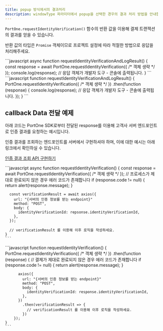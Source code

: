 ```yaml
---
title: popup 방식에서의 결과처리
description: windowType 파라미터에서 popup을 선택한 경우의 결과 처리 방법을 안내합니다.
---
```



`PortOne.requestIdentityVerification()` 함수의 반환 값을 이용해 결제 트랜잭션의 결과를 얻을 수 있습니다.

반환 값의 타입은 `Promise` 객체이므로 프로젝트 설정에 따라 적절한 방법으로 응답을 처리해주세요.

<Tabs>
  <Tab title="ES6 (async-await)">
    ```javascript
    async function requestIdentityVerificationAndLogResult() {
      const response = await PortOne.requestIdentityVerification({ /* 객체 생략 */ });
      console.log(response); // 응답 객체가 개발자 도구 - 콘솔에 출력됩니다.
    }
    ```

  </Tab>

  <Tab title="ES5 (then)">
    ```javascript
    function requestIdentityVerificationAndLogResult() {
      PortOne.requestIdentityVerification({ /* 객체 생략 */ })
        .then(function (response) {
          console.log(response); // 응답 객체가 개발자 도구 - 콘솔에 출력됩니다.
        });
    }
    ```

  </Tab>
</Tabs>

## callback Data 전달 예제

아래 코드는 PortOne SDK로부터 전달된 response를 이용해 고객사 서버 엔드포인트로 인증 결과를 요청하는 예시입니다.

인증 결과를 조회하는 엔드포인트를 서버에서 구현하셔야 하며, 이에 대한 예시는 아래 링크에서 확인하실 수 있습니다.

[인증 결과 조회 API 구현하기](../4)

<Tabs>
  <Tab title="ES6 (async-await)">
    ```javascript
    async function requestIdentityVerification() {
      const response = await PortOne.requestIdentityVerification({ /* 객체 생략 */ });
      // 프로세스가 제대로 완료되지 않은 경우 에러 코드가 존재합니다
      if (response.code != null) {
        return alert(response.message);
      }

      const verificationResult = await axios({
        url: "{서버의 인증 정보를 받는 endpoint}"
        method: "POST",
        body: {
          identityVerificationId: repsonse.identityVerificationId,
        },
      });

      // verificationResult 를 이용해 이후 로직을 작성하세요.
    }
    ```

  </Tab>

  <Tab title="ES5 (then)">
    ```javascript
    function requestIdentityVerification() {
      PortOne.requestIdentityVerification({ /* 객체 생략 */ })
        .then(function (response) {
          // 결제가 제대로 완료되지 않은 경우 에러 코드가 존재합니다
          if (response.code != null) {
            return alert(response.message);
          }

          axios({
            url: "{서버의 인증 정보를 받는 endpoint}"
            method: "POST",
            body: {
              identityVerificationId: response.identityVerificationId,
            },
          })
            .then(verificationResult => {
              // verificationResult 를 이용해 이후 로직을 작성하세요.
            })
        });
    }
    ```

  </Tab>
</Tabs>
